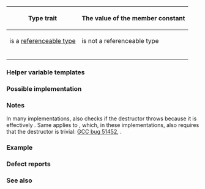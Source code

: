 {{cpp/title|is_copy_constructible|is_trivially_copy_constructible|is_nothrow_copy_constructible}}
{{cpp/meta/navbar}}
{{dcl begin}}
{{dcl header|type_traits}}
{{dcl|since=c++11|num=1|
template&lt; class T &gt;
struct is_copy_constructible;
}}
{{dcl|since=c++11|num=2|
template&lt; class T &gt;
struct is_trivially_copy_constructible;
}}
{{dcl|since=c++11|num=3|
template&lt; class T &gt;
struct is_nothrow_copy_constructible;
}}
{{dcl end}}

{|class="wikitable" style="text-align: center;"
!rowspan=2|{{nbsp}}Type trait{{nbsp}}
!colspan=2|The value of the member constant {{ttn|value}}
|-
!{{ttn|T}} is a [[cpp/meta#Definitions|referenceable type]]
!{{nbsp}}{{ttn|T}} is not a referenceable type{{nbsp}}
|-
|{{v|1}}
|{{c|std::is_constructible&lt;T, const T&amp;&gt;::value}}
|rowspan=3|{{c|false}}
|-
|{{v|2}}
|{{c|std::is_trivially_constructible&lt;T, const T&amp;&gt;::value}}
|-
|{{v|3}}
|{{c|std::is_nothrow_constructible&lt;T, const T&amp;&gt;::value}}
|}

{{cpp/types/cvaub}}

{{cpp/types/nospec|any}}

===Helper variable templates===
{{dcl begin}}
{{dcl|since=c++17|1=
template&lt; class T &gt;
inline constexpr bool is_copy_constructible_v =
    is_copy_constructible&lt;T&gt;::value;
}}
{{dcl|since=c++17|1=
template&lt; class T &gt;
inline constexpr bool is_trivially_copy_constructible_v =
    is_trivially_copy_constructible&lt;T&gt;::value;
}}
{{dcl|since=c++17|1=
template&lt; class T &gt;
inline constexpr bool is_nothrow_copy_constructible_v =
    is_nothrow_copy_constructible&lt;T&gt;::value;
}}
{{dcl end}}

{{cpp/types/integral_constant/inherit|{{tt|T}} is copy-constructible}}

===Possible implementation===
{{eq fun
|1=
template&lt;class T&gt;
struct is_copy_constructible :
    std::is_constructible&lt;T, typename std::add_lvalue_reference&lt;
        typename std::add_const&lt;T&gt;::type&gt;::type&gt; {};

template&lt;class T&gt;
struct is_trivially_copy_constructible :
    std::is_trivially_constructible&lt;T, typename std::add_lvalue_reference&lt;
        typename std::add_const&lt;T&gt;::type&gt;::type&gt; {};

template&lt;class T&gt;
struct is_nothrow_copy_constructible :
    std::is_nothrow_constructible&lt;T, typename std::add_lvalue_reference&lt;
        typename std::add_const&lt;T&gt;::type&gt;::type&gt; {};
}}

===Notes===
In many implementations, {{tt|is_nothrow_copy_constructible}} also checks if the destructor throws because it is effectively {{c|noexcept(T(arg))}}. Same applies to {{tt|is_trivially_copy_constructible}}, which, in these implementations, also requires that the destructor is trivial: [https://gcc.gnu.org/bugzilla/show_bug.cgi?id=51452 GCC bug 51452], {{lwg|2116}}.

===Example===
{{example
|code=
#include &lt;string&gt;
#include &lt;type_traits&gt;

struct S1
{
    std::string str; // member has a non-trivial copy constructor
};
static_assert(std::is_copy_constructible_v&lt;S1&gt;);
static_assert(!std::is_trivially_copy_constructible_v&lt;S1&gt;);

struct S2
{
    int n;
    S2(const S2&amp;) = default; // trivial and non-throwing
};
static_assert(std::is_trivially_copy_constructible_v&lt;S2&gt;);
static_assert(std::is_nothrow_copy_constructible_v&lt;S2&gt;);

struct S3
{
    S3(const S3&amp;) = delete; // explicitly deleted
};
static_assert(!std::is_copy_constructible_v&lt;S3&gt;);

struct S4
{
    S4(S4&amp;) {}; // cannot bind const, hence not a copy-constructible
};
static_assert(!std::is_copy_constructible_v&lt;S4&gt;);

int main() {}
}}

===Defect reports===
{{dr list begin}}
{{dr list item|wg=lwg|dr=2196|std=C++11|before=the behavior was unclear if {{c/core|const T&amp;}} cannot be formed|after=the value produced is {{c|false}} in this case}}
{{dr list end}}

===See also===
{{dsc begin}}
{{dsc inc|cpp/types/dsc is_constructible}}
{{dsc inc|cpp/types/dsc is_default_constructible}}
{{dsc inc|cpp/types/dsc is_move_constructible}}
{{dsc inc|cpp/concepts/dsc copy_constructible}}
{{dsc end}}

{{langlinks|de|es|fr|it|ja|pt|ru|zh}}